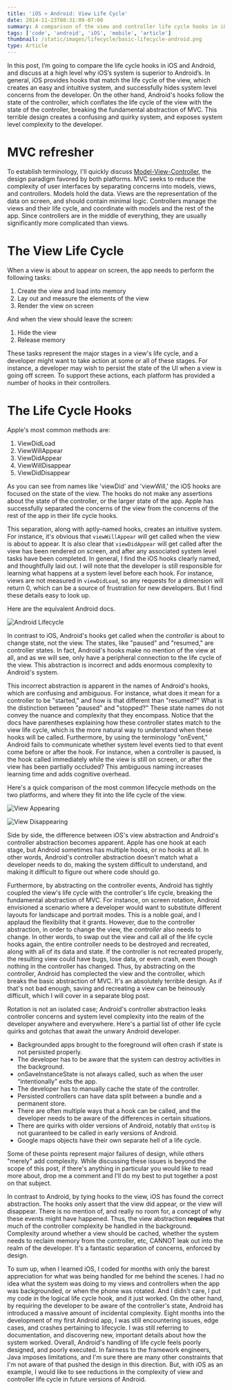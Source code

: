 ```yaml
---
title: 'iOS > Android: View Life Cycle'
date: 2014-11-23T08:31:09-07:00
summary: A comparison of the view and controller life cycle hooks in iOS and Android.
tags: ['code', 'android', 'iOS', 'mobile', 'article']
thumbnail: /static/images/lifecycle/basic-lifecycle-android.png
type: Article
---
```


In this post, I’m going to compare the life cycle hooks in iOS and Android, and discuss at a high level why iOS’s system is superior to Android’s. In general, iOS provides hooks that match the life cycle of the view, which creates an easy and intuitive system, and successfully hides system level concerns from the developer. On the other hand, Android's hooks follow the state of the controller, which conflates the life cycle of the view with the state of the controller, breaking the fundamental abstraction of MVC. This terrible design creates a confusing and quirky system, and exposes system level complexity to the developer.

# MVC refresher

To establish terminology, I'll quickly discuss [Model-View-Controller](http://en.wikipedia.org/wiki/Model%E2%80%93view%E2%80%93controller), the design paradigm favored by both platforms. MVC seeks to reduce the complexity of user interfaces by separating concerns into models, views, and controllers. Models hold the data. Views are the representation of the data on screen, and should contain minimal logic. Controllers manage the views and their life cycle, and coordinate with models and the rest of the app. Since controllers are in the middle of everything, they are usually significantly more complicated than views.

# The View Life Cycle

When a view is about to appear on screen, the app needs to perform the following tasks:

1. Create the view and load into memory
2. Lay out and measure the elements of the view
3. Render the view on screen

And when the view should leave the screen:

1. Hide the view
2. Release memory

These tasks represent the major stages in a view's life cycle, and a developer might want to take action at some or all of these stages. For instance, a developer may wish to persist the state of the UI when a view is going off screen. To support these actions, each platform has provided a number of hooks in their controllers.

# The Life Cycle Hooks

Apple's most common methods are:

1. ViewDidLoad
2. ViewWillAppear
3. ViewDidAppear
4. ViewWillDisappear
5. ViewDidDisappear

As you can see from names like 'viewDid' and 'viewWill,' the iOS hooks are focused on the state of the view. The hooks do not make any assertions about the state of the controller, or the larger state of the app. Apple has successfully separated the concerns of the view from the concerns of the rest of the app in their life cycle hooks.

This separation, along with aptly-named hooks, creates an intuitive system. For instance, it's obvious that `viewWillAppear` will get called when the view is about to appear. It is also clear that `viewDidAppear` will get called after the view has been rendered on screen, and after any associated system level tasks have been completed. In general, I find the iOS hooks clearly named, and thoughtfully laid out. I will note that the developer is still responsible for learning what happens at a system level before each hook. For instance, views are not measured in `viewDidLoad`, so any requests for a dimension will return 0, which can be a source of frustration for new developers. But I find these details easy to look up.

Here are the equivalent Android docs.

![Android Lifecycle](/static/images/lifecycle/basic-lifecycle-android.png)

In contrast to iOS, Android's hooks get called when the _controller_ is about to change state, not the view. The states, like "paused" and "resumed," are controller states. In fact, Android's hooks make no mention of the view at all, and as we will see, only have a peripheral connection to the life cycle of the view. This abstraction is incorrect and adds enormous complexity to Android's system.

This incorrect abstraction is apparent in the names of Android's hooks, which are confusing and ambiguous. For instance, what does it mean for a controller to be "started," and how is that different than "resumed?" What is the distinction between "paused" and "stopped?" These state names do not convey the nuance and complexity that they encompass. Notice that the docs have parentheses explaining how these controller states match to the view life cycle, which is the more natural way to understand when these hooks will be called. Furthermore, by using the terminology "onEvent," Android fails to communicate whether system level events tied to that event come before or after the hook. For instance, when a controller is paused, is the hook called immediately while the view is still on screen, or after the view has been partially occluded? This ambiguous naming increases learning time and adds cognitive overhead.

Here's a quick comparison of the most common lifecycle methods on the two platforms, and where they fit into the life cycle of the view.

![View Appearing](/static/images/lifecycle/view-controller-appear.png)

![View Disappearing](/static/images/lifecycle/view-controller-disappear.png)

Side by side, the difference between iOS's view abstraction and Android's controller abstraction becomes apparent. Apple has one hook at each stage, but Android sometimes has multiple hooks, or no hooks at all. In other words, Android's controller abstraction doesn't match what a developer needs to do, making the system difficult to understand, and making it difficult to figure out where code should go.

Furthermore, by abstracting on the controller events, Android has tightly coupled the view's life cycle with the controller's life cycle, breaking the fundamental abstraction of MVC. For instance, on screen rotation, Android envisioned a scenario where a developer would want to substitute different layouts for landscape and portrait modes. This is a noble goal, and I applaud the flexibility that it grants. However, due to the controller abstraction, in order to change the view, the _controller_ also needs to change. In other words, to swap out the view and call all of the life cycle hooks again, the entire controller needs to be destroyed and recreated, along with all of its data and state. If the controller is not recreated properly, the resulting view could have bugs, lose data, or even crash, even though nothing in the controller has changed. Thus, by abstracting on the controller, Android has complected the view and the controller, which breaks the basic abstraction of MVC. It's an absolutely terrible design. As if that's not bad enough, saving and recreating a view can be heinously difficult, which I will cover in a separate blog post.

Rotation is not an isolated case; Android's controller abstraction leaks controller concerns and system level complexity into the realm of the developer anywhere and everywhere. Here's a partial list of other life cycle quirks and gotchas that await the unwary Android developer.

- Backgrounded apps brought to the foreground will often crash if state is not persisted properly.
- The developer has to be aware that the system can destroy activities in the background.
- onSaveInstanceState is not always called, such as when the user “intentionally” exits the app.
- The developer has to manually cache the state of the controller.
- Persisted controllers can have data split between a bundle and a permanent store.
- There are often multiple ways that a hook can be called, and the developer needs to be aware of the differences in certain situations.
- There are quirks with older versions of Android, notably that `onStop` is not guaranteed to be called in early versions of Android.
- Google maps objects have their own separate hell of a life cycle.

Some of these points represent major failures of design, while others "merely" add complexity. While discussing these issues is beyond the scope of this post, if there's anything in particular you would like to read more about, drop me a comment and I'll do my best to put together a post on that subject.

In contrast to Android, by tying hooks to the view, iOS has found the correct abstraction. The hooks only assert that the view did appear, or the view will disappear. There is no mention of, and really no room for, a concept of why these events might have happened. Thus, the view abstraction **requires** that much of the controller complexity be handled in the background. Complexity around whether a view should be cached, whether the system needs to reclaim memory from the controller, etc, CANNOT leak out into the realm of the developer. It's a fantastic separation of concerns, enforced by design.

To sum up, when I learned iOS, I coded for months with only the barest appreciation for what was being handled for me behind the scenes. I had no idea what the system was doing to my views and controllers when the app was backgrounded, or when the phone was rotated. And I didn't care, I put my code in the logical life cycle hook, and it just worked. On the other hand, by requiring the developer to be aware of the controller's state, Android has introduced a massive amount of incidental complexity. Eight months into the development of my first Android app, I was still encountering issues, edge cases, and crashes pertaining to lifecycle. I was still referring to documentation, and discovering new, important details about how the system worked. Overall, Android's handling of life cycle feels poorly designed, and poorly executed. In fairness to the framework engineers, Java imposes limitations, and I'm sure there are many other constraints that I'm not aware of that pushed the design in this direction. But, with iOS as an example, I would like to see reductions in the complexity of view and controller life cycle in future versions of Android.
